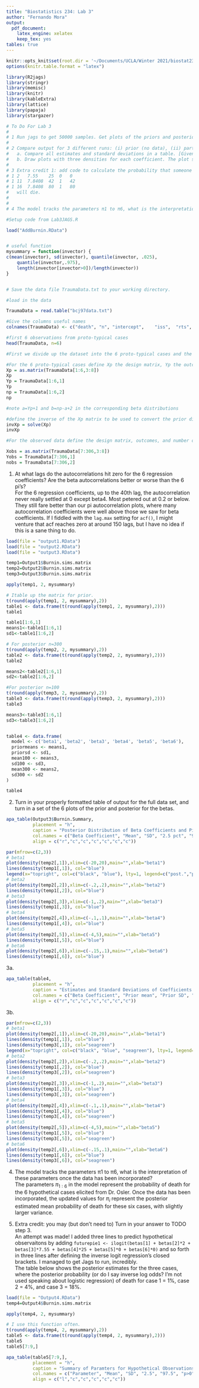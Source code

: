 ```yaml
---
title: "Biostatistics 234: Lab 3"
author: "Fernando Mora"
output: 
  pdf_document: 
    latex_engine: xelatex
    keep_tex: yes
tables: true
---
```


```r
knitr::opts_knit$set(root.dir = '~/Documents/UCLA/Winter 2021/biostat234/lab 3/')
options(knitr.table.format = "latex")
```

```r
library(R2jags)
library(stringr)
library(memisc)
library(knitr)
library(kableExtra)
library(lattice)
library(papaja)
library(stargazer)
```

```r
# To Do For Lab 3
# 
# 1 Run jags to get 50000 samples. Get plots of the priors and posteriors, and get autocorrelation plots. 
# 
# 2 Compare output for 3 different runs: (i) prior (no data), (ii) partial data (T=100) posterior and then (iii) with the full data (T=300). 
#   a. Compare all estimates and standard deviations in a table. [Given that you have three runs to compare, you’ll not want to have as many summaries of the posteriors as if you were doing a table of a single model. Think about how to best arrange the numbers in the table.]
#   b. Draw plots with three densities for each coefficient. The plot should show the prior density, the partial data posterior and full data posteriors. Label appropriately. 
# 
# 3 Extra credit 1: add code to calculate the probability that someone with Xs of 
# 1	2	7.55	25	0	0
# 1	11	7.8408	42	1	42
# 1	16	7.8408	80	1	80
# 	will die. 
# 
# 
# 4 The model tracks the parameters π1 to π6, what is the interpretation of these parameters once the data has been incorporated?
```

```r
#Setup code from Lab3JAGS.R

load("AddBurnin.RData")


# useful function
mysummary = function(invector) {
c(mean(invector), sd(invector), quantile(invector, .025), 
	quantile(invector,.975),
	length(invector[invector>0])/length(invector))
}


# Save the data file TraumaData.txt to your working directory. 

#load in the data 

TraumaData = read.table("bcj97data.txt")

#Give the columns useful names 
colnames(TraumaData) <- c("death", "n",	"intercept",	"iss",	"rts", "age", "ti", "age*ti")

#first 6 observations from proto-typical cases 
head(TraumaData, n=6)

#First we divide up the dataset into the 6 proto-typical cases and the observed data

#For the 6 proto-typical cases define Xp the design matrix, Yp the outcomes (death=1), and np the number of trials
Xp = as.matrix(TraumaData[1:6,3:8])
Xp
Yp = TraumaData[1:6,1]
Yp
np = TraumaData[1:6,2]
np

#note a=Yp+1 and b=np-a+2 in the corresponding beta distributions 

#define the inverse of the Xp matrix to be used to convert the prior distributions on pi to distributions on the regression coefficients
invXp = solve(Xp)
invXp

#For the observed data define the design matrix, outcomes, and number of trials

Xobs = as.matrix(TraumaData[7:306,3:8])
Yobs = TraumaData[7:306,1]
nobs = TraumaData[7:306,2]
```

1. At what lags do the autocorrelations hit zero for the 6 regression coefficients? Are the beta autocorrelations better or worse than the 6 pi’s?  
For the 6 regression coefficients, up to the 40th lag, the autocorrelation never really settled at 0 except beta4. Most petered out at 0.2 or below. They still fare better than our pi autocorrelation plots, where many autocorrelation coefficients were well above those we saw for beta coefficients. If I fiddled with the `lag.max` setting for `acf()`, I might venture that acf reaches zero at around 150 lags, but I have no idea if this is a sane thing to do.

```r
load(file = "output1.RData")
load(file = "output2.RData")
load(file = "output3.RData")

temp1=Output1$Burnin.sims.matrix
temp2=Output2$Burnin.sims.matrix
temp3=Output3$Burnin.sims.matrix

apply(temp1, 2, mysummary)

# Itable up the matrix for prior.
t(round(apply(temp1, 2, mysummary),2))
table1 <- data.frame(t(round(apply(temp1, 2, mysummary),2)))
table1

table1[1:6,1]
means1<-table1[1:6,1]
sd1<-table1[1:6,2]

# For posterior n=300
t(round(apply(temp2, 2, mysummary),2))
table2 <- data.frame(t(round(apply(temp2, 2, mysummary),2)))
table2

means2<-table2[1:6,1]
sd2<-table2[1:6,2]

#For posterior n=100
t(round(apply(temp3, 2, mysummary),2))
table3 <- data.frame(t(round(apply(temp3, 2, mysummary),2)))
table3

means3<-table3[1:6,1]
sd3<-table3[1:6,2]


table4 <- data.frame(
  model <- c('beta1', 'beta2', 'beta3', 'beta4', 'beta5', 'beta6'),
  priormeans <- means1,
  priorsd <- sd1,
  mean100 <- means3,
  sd100 <- sd3,
  mean300 <- means2,
  sd300 <- sd2
)

table4
```



2. Turn in your properly formatted table of output for the full data set, and turn in a set of the 6 plots of the prior and posterior for the betas.   
```r
apa_table(Output3$Burnin.Summary,
          placement = "h",
          caption = "Posterior Distribution of Beta Coefficients and Pi for Full Data Set",
          col.names = c("Beta Coefficient", "Mean", "SD", "2.5 pct", "97.5 pct", "P>0"),
          align = c("r","c","c","c","c","c","c"))

par(mfrow=c(2,3))
# beta1
plot(density(temp2[,1]),xlim=c(-20,20),main="",xlab="beta1")  
lines(density(temp1[,1]), col="blue")
legend(x="topright", col=c("black", "blue"), lty=1, legend=c("post.","prior"), bty = "n")
# beta2
plot(density(temp2[,2]),xlim=c(-.2,.2),main="",xlab="beta2")  
lines(density(temp1[,2]), col="blue")  
# beta3
plot(density(temp2[,3]),xlim=c(-1,.2),main="",xlab="beta3")  
lines(density(temp1[,3]), col="blue")  
# beta4
plot(density(temp2[,4]),xlim=c(-.1,.1),main="",xlab="beta4")  
lines(density(temp1[,4]), col="blue")
# beta5
plot(density(temp2[,5]),xlim=c(-4,5),main="",xlab="beta5")  
lines(density(temp1[,5]), col="blue")
# beta6
plot(density(temp2[,6]),xlim=c(-.15,.1),main="",xlab="beta6")  
lines(density(temp1[,6]), col="blue")
```


3a.  

```r
apa_table(table4,
          placement = "h",
          caption = "Estimates and Standard Deviations of Coefficients in Prior Model and Posterior Models with n=100 and n=300.",
          col.names = c("Beta Coefficient", "Prior mean", "Prior SD", "Mean|n=100", "SD|n=100", "Mean|n=300", "SD|n=300"),
          align = c("r","c","c","c","c","c","c"))
```

\newpage
3b.  

```r
par(mfrow=c(2,3))
# beta1
plot(density(temp2[,1]),xlim=c(-20,20),main="",xlab="beta1")  
lines(density(temp1[,1]), col="blue")  
lines(density(temp3[,1]), col="seagreen")
legend(x="topright", col=c("black", "blue", "seagreen"), lty=1, legend=c("post.","prior","partial"), bty = "n")
# beta2
plot(density(temp2[,2]),xlim=c(-.2,.2),main="",xlab="beta2")  
lines(density(temp1[,2]), col="blue")  
lines(density(temp3[,2]), col="seagreen")
# beta3
plot(density(temp2[,3]),xlim=c(-1,.2),main="",xlab="beta3")  
lines(density(temp1[,3]), col="blue")  
lines(density(temp3[,3]), col="seagreen")
# beta4
plot(density(temp2[,4]),xlim=c(-.1,.1),main="",xlab="beta4")  
lines(density(temp1[,4]), col="blue")  
lines(density(temp3[,4]), col="seagreen")
# beta5
plot(density(temp2[,5]),xlim=c(-4,5),main="",xlab="beta5")  
lines(density(temp1[,5]), col="blue")  
lines(density(temp3[,5]), col="seagreen")
# beta6
plot(density(temp2[,6]),xlim=c(-.15,.1),main="",xlab="beta6")  
lines(density(temp1[,6]), col="blue")  
lines(density(temp3[,6]), col="seagreen")
```


4. The model tracks the parameters π1 to π6, what is the interpretation of these parameters once the data has been incorporated?  
The parameters $\pi_{1:6}$ in the model represent the probability of death for the 6 hypothetical cases elicited from Dr. Osler. Once the data has been incorporated, the updated values for $\pi_i$ represent the posterior estimated mean probability of death for these six cases, with slightly larger variance.

5. Extra credit: you may (but don’t need to) Turn in your answer to TODO step 3.  
An attempt was made! I added three lines to predict hypothetical observaitons by adding `	futurepie1 <- ilogit(betas[1] + betas[2]*2 + betas[3]*7.55 + betas[4]*25 + betas[5]*0 + betas[6]*0)` and so forth in three lines after defining the inverse logit regression's closed brackets. I managed to get Jags to run, incredibly.  
The table below shows the posterior estimates for the three cases, where the posterior probability (or do I say inverse log odds? I'm not used speaking about logistic regression) of death for case 1 = 1%, case 2 = 4%, and case 3 = 18%.

```r
load(file = "Output4.RData")
temp4=Output4$Burnin.sims.matrix

apply(temp4, 2, mysummary)

# I use this function often.
t(round(apply(temp4, 2, mysummary),2))
table5 <- data.frame(t(round(apply(temp4, 2, mysummary),2)))
table5
table5[7:9,]


```


```r
apa_table(table5[7:9,],
          placement = "h",
          caption = "Summary of Paramters for Hypothetical Observations",
          col.names = c("Parameter", "Mean", "SD", "2.5", "97.5", "p>0"),
          align = c("l","c","c","c","c","c"))
        
```

